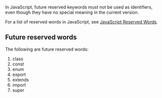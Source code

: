 In JavaScript, future reserved keywords must not be used as identifiers, even though they have no special meaning in the current version.

For a list of reserved words in JavaScript, see [[javascript/reserved words|JavaScript Reserved Words]].


==Future reserved words==
The following are future reserved words:

# class
# const
# enum
# export
# extends
# import
# super
